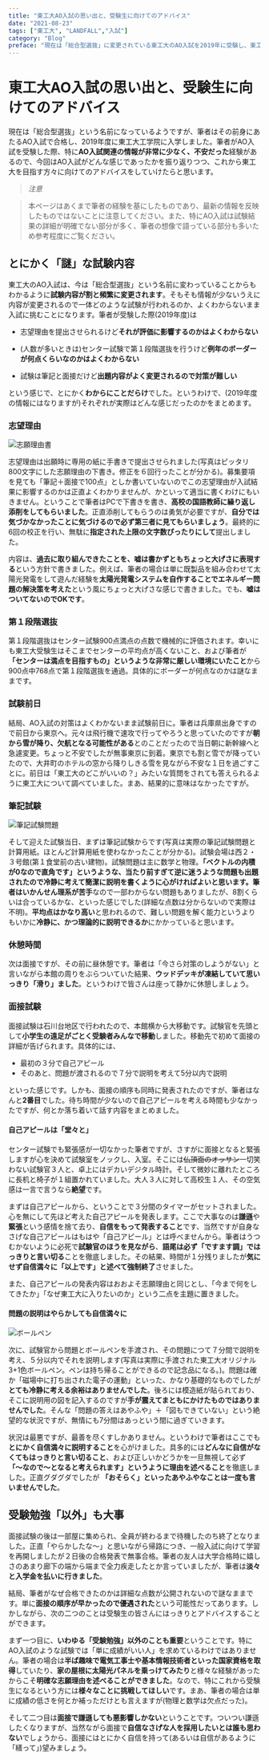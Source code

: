 ---
title: "東工大AO入試の思い出と、受験生に向けてのアドバイス"
date: "2021-08-23"
tags: ["東工大", "LANDFALL","入試"]
category: "Blog"
preface: "現在は「総合型選抜」に変更されている東工大のAO入試を2019年に受験し、東工大に入学するまでの過程を、筆者の経験を元にまとめます。"
---
# 東工大AO入試の思い出と、受験生に向けてのアドバイス

現在は「総合型選抜」という名前になっているようですが、筆者はその前身にあたるAO入試で合格し、2019年度に東工大工学院に入学しました。筆者がAO入試を受験した際、特に**AO入試関連の情報が非常に少なく、不安だった**経験があるので、今回はAO入試がどんな感じであったかを振り返りつつ、これから東工大を目指す方々に向けてのアドバイスをしていけたらと思います。

>*注意*

>本ページはあくまで筆者の経験を基にしたものであり、最新の情報を反映したものではないことに注意してください。また、特にAO入試は試験結果の詳細が明確でない部分が多く、筆者の想像で語っている部分も多いため参考程度にご覧ください。

## とにかく「謎」な試験内容

東工大のAO入試は、今は「総合型選抜」という名前に変わっていることからもわかるように**試験内容が割と頻繁に変更されます**。そもそも情報が少ないうえに内容が変更されるので一体どのような試験が行われるのか、よくわからないまま入試に挑むことになります。筆者が受験した際(2019年度)は

* 志望理由を提出させられるけど**それが評価に影響するのかはよくわからない**

* (人数が多いときは)センター試験で第１段階選抜を行うけど**例年のボーダーが何点くらいなのかはよくわからない**

* 試験は筆記と面接だけど**出題内容がよく変更されるので対策が難しい**

という感じで、とにかく**わからにことだらけ**でした。というわけで、(2019年度の情報にはなりますが)それぞれが実際はどんな感じだったのかをまとめます。

### 志望理由
![志願理由書](./administration/motivation.jpg "ピッタリ800文字にした志願理由の下書き。修正を６回行ったことが分かる。")

志望理由は出願時に専用の紙に手書きで提出させられました(写真はピッタリ800文字にした志願理由の下書き。修正を６回行ったことが分かる)。募集要項を見ても「筆記＋面接で100点」としか書いていないのでこの志望理由が入試結果に影響するのかは正直よくわかりませんが、かといって適当に書くわけにもいきません。ということで筆者はPCで下書きを書き、**高校の国語教師に繰り返し添削をしてもらいました**。正直添削してもらうのは勇気が必要ですが、**自分では気づかなかったことに気づけるので必ず第三者に見てもらいましょう**。最終的に6回の校正を行い、無駄に**指定された上限の文字数ぴったりにして**提出しました。

内容は、**過去に取り組んできたことを、嘘は書かずともちょっと大げさに表現する**という方針で書きました。例えば、筆者の場合は単に既製品を組み合わせて太陽光発電をして遊んだ経験を**太陽光発電システムを自作することでエネルギー問題の解決策を考えた**という風にちょっと大げさな感じで書きました。でも、**嘘はついてないのでOKです**。

### 第１段階選抜

第１段階選抜はセンター試験900点満点の点数で機械的に評価されます。幸いにも東工大受験生はそこまでセンターの平均点が高くないこと、および筆者が **「センターは満点を目指すもの」というような非常に厳しい環境にいたこと**から900点中768点で第１段階選抜を通過。具体的にボーダーが何点なのかは謎なままです。

### 試験前日

結局、AO入試の対策はよくわかないまま試験前日に。筆者は兵庫県出身ですので前日から東京へ。元々は飛行機で速攻で行ってやろうと思っていたのですが**朝から雪が降り、欠航となる可能性がある**とのことだったので当日朝に新幹線へと急遽変更。ちょっと不安でしたが無事東京に到着。東京でも割と雪でが降っていたので、大井町のホテルの窓から降りしきる雪を見ながら不安な１日を過ごすことに。前日は「東工大のどこがいいの？」みたいな質問をされても答えられるように東工大について調べていました。まあ、結果的に意味はなかったですが。

### 筆記試験

![筆記試験問題](./administration/question.jpg "実際の筆記試験問題と計算用紙。ほとんど計算用紙を使わなかった。")

そして迎えた試験当日、まずは筆記試験からです(写真は実際の筆記試験問題と計算用紙。ほとんど計算用紙を使わなかったことが分かる)。試験会場は西２・３号館(第１食堂前の古い建物)。試験問題は主に数学と物理。**「ベクトルの内積が0なので直角です」**というような、当たり前すぎて逆に迷うような問題も出題されたので冷静に考えて簡潔に説明を書くように心がければよいと思います。筆者はいかんせん**理系が苦手**なので一部わからない問題もありましたが、8割くらいは合っているかな、といった感じでした(詳細な点数は分からないので実際は不明)。**平均点はかなり高い**と思われるので、難しい問題を解く能力というよりもいかに**冷静に、かつ理論的に説明できるか**にかかっていると思います。

### 休憩時間

次は面接ですが、その前に昼休憩です。筆者は「今さら対策のしようがない」と言いながら本館の周りをぶらついていた結果、**ウッドデッキが凍結していて思いっきり「滑り」ました**。というわけで皆さんは座って静かに休憩しましょう。

### 面接試験

面接試験は石川台地区で行われたので、本館横から大移動です。試験官を先頭として**小学生の遠足がごとく受験者みんなで移動**しました。移動先で初めて面接の詳細が告げられます。具体的には、

* 最初の３分で自己アピール
* そのあと、問題が渡されるので７分で説明を考えて5分以内で説明

といった感じです。しかも、面接の順序も同時に発表されたのですが、筆者はなんと**2番目**でした。待ち時間が少ないので自己アピールを考える時間も少なかったですが、何とか落ち着いて話す内容をまとめました。

#### 自己アピールは「堂々と」

センター試験でも緊張感が一切なかった筆者ですが、さすがに面接となると緊張しますが心を決めて試験室をノックし、入室。そこには~~仏頂面のオッサン~~一切笑わない試験官３人と、卓上にはデカいデジタル時計。そして微妙に離れたところに長机と椅子が１組置かれていました。大人３人に対して高校生１人、その空気感は一言で言うなら**絶望**です。

まずは自己アピールから、ということで３分間のタイマーがセットされました。心を無にして先ほど考えた自己アピールを発表します。ここで大事なのは**謙遜**や**緊張**という感情を捨て去り、**自信をもって発表すること**です、当然ですが自身なさげな自己アピールはもはや「自己アピール」とは呼べませんから。筆者はうつむかないように必死で**試験官のほうを見ながら**、**語尾は必ず「ですます調」ではっきりと言い切る**ことを徹底しました。その結果、時間が１分残りましたが**気にせず自信満々に「以上です」と述べて強制終了**させました。

また、自己アピールの発表内容はおおよそ志願理由と同じとし、「今まで何をしてきたか」「なぜ東工大に入りたいのか」という二点を主題に置きました。

#### 問題の説明はやらかしても自信満々に

![ボールペン](./administration/pen.jpg "実際に手渡された東工大オリジナル3+1色ボールペン。ペンは持ち帰ることができるので記念品になる。")

次に、試験官から問題とボールペンを手渡され、その問題につて７分間で説明を考え、５分以内でそれを説明します(写真は実際に手渡された東工大オリジナル3+1色ボールペン。ペンは持ち帰ることができるので記念品になる。)。問題は確か「磁場中に打ち出された電子の運動」といった、かなり基礎的なものでしたが**とても冷静に考える余裕はありませんでした**。後ろには模造紙が貼られており、そこに説明用の図を記入するのですが**手が震えてまともにかけたものではありませんでした**。そんな「問題の答えはあやふや」＋「図もできていない」という絶望的な状況ですが、無情にも7分間はあっという間に過ぎていきます。

状況は最悪ですが、最善を尽くすしかありません。というわけで筆者はここでも**とにかく自信満々に説明すること**を心がけました。具多的には**どんなに自信がなくてもはっきりと言い切ること**、および正しいかどうかを一旦無視して必ず **「～なので～となると考えられます」というように理由を述べること**を徹底しました。正直グダグダでしたが **「おそらく」といったあやふやなことは一度も言いませんでした**。

## 受験勉強「以外」も大事

面接試験の後は一部屋に集められ、全員が終わるまで待機したのち終了となりました。正直「やらかしたな～」と思いながら帰路につき、一般入試に向けて学習を再開しましたが２日後の合格発表で無事合格。筆者の友人は大学合格時に嬉しさのあまり廊下の端から端まで全力疾走したとか言っていましたが、筆者は**淡々と入学金を払いに行きました**。

結局、筆者がなぜ合格できたのかは詳細な点数が公開されないので謎なままです。単に**面接の順序が早かったので優遇された**という可能性だってあります。しかしながら、次の二つのことは受験生の皆さんにはっきりとアドバイスすることができます。

まず一つ目に、**いわゆる「受験勉強」以外のことも重要**ということです。特にAO入試のような試験では「単に成績がいい人」を求めているわけではありません。筆者の場合は**半ば趣味で電気工事士や基本情報技術者といった国家資格を取得**していたり、**家の屋根に太陽光パネルを乗っけてみたり**と様々な経験があったからこそ**明確な志願理由を述べることができました**。なので、特にこれから受験生になるという方には**様々なことに挑戦してほしい**です。まあ、筆者の場合は単に成績の低さを何とか補っただけとも言えますが(物理と数学は欠点だった)。

そして二つ目は**面接で謙遜しても悪影響しかない**ということです。ついつい謙遜したくなりますが、当然ながら面接で**自信なさげな人を採用したいとは誰も思わない**でしょうから、面接にはとにかく自信を持って(あるいは自信があるように「繕って」)望みましょう。
